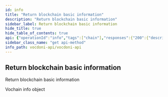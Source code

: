 ```yaml
---
id: info
title: "Return blockchain basic information"
description: "Return blockchain basic information"
sidebar_label: Return blockchain basic information
hide_title: true
hide_table_of_contents: true
api: {"operationId":"info","tags":["chain"],"responses":{"200":{"description":"Vochain info object","content":{"application/json":{"example":"{\n  \"chainId\": \"azeno\", // chain identifier\n  \"blockTime\": [\n    12000, // average 1 minute\n      11580, // 10 minutes\n      11000, // 1h\n      11100, // 6h\n      11100  // 24h\n  ],\n  \"height\": 1047231, // current blockchain height\n  \"blockTimestamp\": 1663949191 // last block timestamp\n}"}}}},"description":"Return blockchain basic information","method":"get","path":"/chain/info","servers":[{"url":"https://api.vocdoni.io/version/v3"}],"security":[{"bearerAuth":[]}],"securitySchemes":{"bearerAuth":{"type":"http","scheme":"bearer"}},"info":{"version":"2.0.0","title":"Vocdoni API","license":{"name":"MIT"},"description":"**Goals and Objectives:** The Vocdoni API is meant to be the entry point for external integrators to add voting capabilities to an existing  CRM, customer base and product experience. The API should act as a satellite that facilitates creating votes using  Vocdoni, without the hassle of learning a deep platform."},"postman":{"name":"Return blockchain basic information","description":{"type":"text/plain"},"url":{"path":["chain","info"],"host":["{{baseUrl}}"],"query":[],"variable":[]},"header":[{"key":"Accept","value":"application/json"}],"method":"GET"}}
sidebar_class_name: "get api-method"
info_path: vocdoni-api/vocdoni-api
---
```



## Return blockchain basic information



Return blockchain basic information

<div><ApiTabs><TabItem label={"200"} value={"200"}><div>

Vochain info object

</div><div><MimeTabs schemaType={"response"}><TabItem label={"application/json"} value={"application/json"}><SchemaTabs><TabItem label={"Example"} value={"Example"}><ResponseSamples responseExample={"{\n  \"chainId\": \"azeno\", // chain identifier\n  \"blockTime\": [\n    12000, // average 1 minute\n      11580, // 10 minutes\n      11000, // 1h\n      11100, // 6h\n      11100  // 24h\n  ],\n  \"height\": 1047231, // current blockchain height\n  \"blockTimestamp\": 1663949191 // last block timestamp\n}"} language={"json"}></ResponseSamples></TabItem></SchemaTabs></TabItem></MimeTabs></div></TabItem></ApiTabs></div>
      